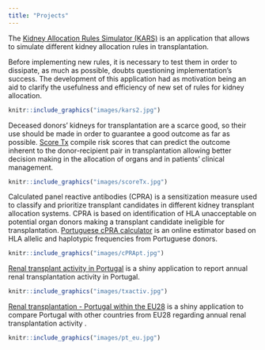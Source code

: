 ```yaml
---
title: "Projects"
---
```


The [Kidney Allocation Rules Simulator (KARS)](https://balima.shinyapps.io/kars/) is an application that allows to simulate different kidney allocation rules in transplantation.

Before implementing new rules, it is necessary to test them in order to dissipate, as much as possible, doubts questioning implementation’s success. The development of this application had as motivation being an aid to clarify the usefulness and efficiency of new set of rules for kidney allocation.

<a href = "https://balima.shinyapps.io/kars/">
``` r
knitr::include_graphics("images/kars2.jpg")
```
</a>

Deceased donors’ kidneys for transplantation are a scarce good, so their use should be made in order to guarantee a good outcome as far as possible. [Score Tx](https://balima.shinyapps.io/scoreTx/) compile risk scores that can predict the outcome inherent to the donor-recipient pair in transplantation allowing better decision making in the allocation of organs and in patients’ clinical management.

<a href = "https://balima.shinyapps.io/scoreTx/">
``` r
knitr::include_graphics("images/scoreTx.jpg")
```
</a>

Calculated panel reactive antibodies (CPRA) is a sensitization measure used to classify and prioritize transplant candidates in different kidney transplant allocation systems. CPRA is based on identification of HLA unacceptable on potential organ donors making a transplant candidate ineligible for transplantation. [Portuguese cPRA calculator](https://bioestatisticas.wixsite.com/bioestatisticas/cpra) is an online estimator based on HLA allelic and haplotypic frequencies from Portuguese donors.

<a href = "https://bioestatisticas.wixsite.com/bioestatisticas/cpra">
``` r
knitr::include_graphics("images/cPRApt.jpg")
```
</a>

[Renal transplant activity in Portugal](https://bioestatisticas.shinyapps.io/apptxpt/) is a shiny application to report annual renal transplantation activity in Portugal. 

<a href = "https://bioestatisticas.shinyapps.io/apptxpt/">
``` r
knitr::include_graphics("images/txactiv.jpg")
```
</a>

[Renal transplantation - Portugal within the EU28](https://bioestatisticas.shinyapps.io/appue28/) is a shiny application to compare Portugal with other countries from EU28 regarding annual renal transplantation activity . 

<a href = "https://bioestatisticas.shinyapps.io/appue28/">
``` r
knitr::include_graphics("images/pt_eu.jpg")
```
</a>
